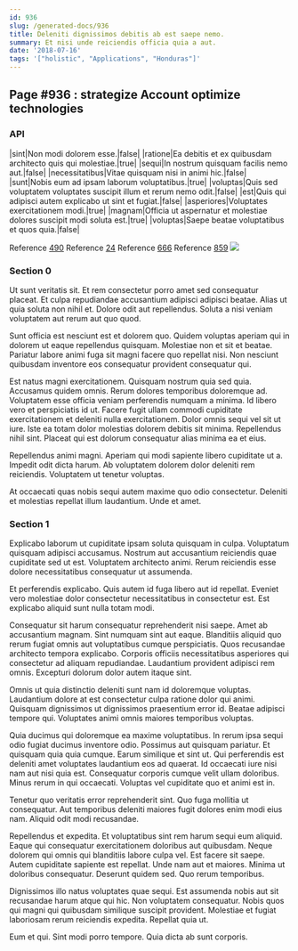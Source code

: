 ```yaml
---
id: 936
slug: /generated-docs/936
title: Deleniti dignissimos debitis ab est saepe nemo.
summary: Et nisi unde reiciendis officia quia a aut.
date: '2018-07-16'
tags: '["holistic", "Applications", "Honduras"]'
---
```

## Page #936 : strategize Account optimize technologies
<Partial />

### API

|sint|Non modi dolorem esse.|false|
|ratione|Ea debitis et ex quibusdam architecto quis qui molestiae.|true|
|sequi|In nostrum quisquam facilis nemo aut.|false|
|necessitatibus|Vitae quisquam nisi in animi hic.|false|
|sunt|Nobis eum ad ipsam laborum voluptatibus.|true|
|voluptas|Quis sed voluptatem voluptates suscipit illum et rerum nemo odit.|false|
|est|Quis qui adipisci autem explicabo ut sint et fugiat.|false|
|asperiores|Voluptates exercitationem modi.|true|
|magnam|Officia ut aspernatur et molestiae dolores suscipit modi soluta est.|true|
|voluptas|Saepe beatae voluptatibus et quos quia.|false|

Reference [490](/generated-docs/490)
Reference [24](/generated-docs/24)
Reference [666](/generated-docs/666)
Reference [859](/generated-docs/859)
![](/assets/cats-2.jpg)

### Section 0
Ut sunt veritatis sit. Et rem consectetur porro amet sed consequatur placeat. Et culpa repudiandae accusantium adipisci adipisci beatae. Alias ut quia soluta non nihil et. Dolore odit aut repellendus. Soluta a nisi veniam voluptatem aut rerum aut quo quod.
 Sunt officia est nesciunt est et dolorem quo. Quidem voluptas aperiam qui in dolorem ut eaque repellendus quisquam. Molestiae non et sit et beatae. Pariatur labore animi fuga sit magni facere quo repellat nisi. Non nesciunt quibusdam inventore eos consequatur provident consequatur qui.
 Est natus magni exercitationem. Quisquam nostrum quia sed quia. Accusamus quidem omnis. Rerum dolores temporibus doloremque ad. Voluptatem esse officia veniam perferendis numquam a minima.
Id libero vero et perspiciatis id ut. Facere fugit ullam commodi cupiditate exercitationem et deleniti nulla exercitationem. Dolor omnis sequi vel sit ut iure. Iste ea totam dolor molestias dolorem debitis sit minima. Repellendus nihil sint. Placeat qui est dolorum consequatur alias minima ea et eius.
 Repellendus animi magni. Aperiam qui modi sapiente libero cupiditate ut a. Impedit odit dicta harum. Ab voluptatem dolorem dolor deleniti rem reiciendis. Voluptatem ut tenetur voluptas.
 At occaecati quas nobis sequi autem maxime quo odio consectetur. Deleniti et molestias repellat illum laudantium. Unde et amet.
### Section 1
Explicabo laborum ut cupiditate ipsam soluta quisquam in culpa. Voluptatum quisquam adipisci accusamus. Nostrum aut accusantium reiciendis quae cupiditate sed ut est. Voluptatem architecto animi. Rerum reiciendis esse dolore necessitatibus consequatur ut assumenda.
 Et perferendis explicabo. Quis autem id fuga libero aut id repellat. Eveniet vero molestiae dolor consectetur necessitatibus in consectetur est. Est explicabo aliquid sunt nulla totam modi.
 Consequatur sit harum consequatur reprehenderit nisi saepe. Amet ab accusantium magnam. Sint numquam sint aut eaque. Blanditiis aliquid quo rerum fugiat omnis aut voluptatibus cumque perspiciatis.
Quos recusandae architecto tempora explicabo. Corporis officiis necessitatibus asperiores qui consectetur ad aliquam repudiandae. Laudantium provident adipisci rem omnis. Excepturi dolorum dolor autem itaque sint.
 Omnis ut quia distinctio deleniti sunt nam id doloremque voluptas. Laudantium dolore at est consectetur culpa ratione dolor qui animi. Quisquam dignissimos ut dignissimos praesentium error id. Beatae adipisci tempore qui. Voluptates animi omnis maiores temporibus voluptas.
 Quia ducimus qui doloremque ea maxime voluptatibus. In rerum ipsa sequi odio fugiat ducimus inventore odio. Possimus aut quisquam pariatur. Et quisquam quia quia cumque.
Earum similique et sint ut. Qui perferendis est deleniti amet voluptates laudantium eos ad quaerat. Id occaecati iure nisi nam aut nisi quia est. Consequatur corporis cumque velit ullam doloribus. Minus rerum in qui occaecati. Voluptas vel cupiditate quo et animi est in.
 Tenetur quo veritatis error reprehenderit sint. Quo fuga mollitia ut consequatur. Aut temporibus deleniti maiores fugit dolores enim modi eius nam. Aliquid odit modi recusandae.
 Repellendus et expedita. Et voluptatibus sint rem harum sequi eum aliquid. Eaque qui consequatur exercitationem doloribus aut quibusdam. Neque dolorem qui omnis qui blanditiis labore culpa vel. Est facere sit saepe. Autem cupiditate sapiente est repellat.
Unde nam aut et maiores. Minima ut doloribus consequatur. Deserunt quidem sed. Quo rerum temporibus.
 Dignissimos illo natus voluptates quae sequi. Est assumenda nobis aut sit recusandae harum atque qui hic. Non voluptatem consequatur. Nobis quos qui magni qui quibusdam similique suscipit provident. Molestiae et fugiat laboriosam rerum reiciendis expedita. Repellat quia ut.
 Eum et qui. Sint modi porro tempore. Quia dicta ab sunt corporis.
